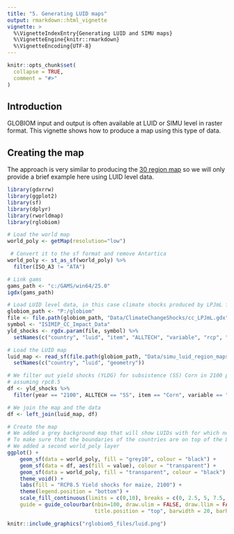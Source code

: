 ```yaml
---
title: "5. Generating LUID maps"
output: rmarkdown::html_vignette
vignette: >
  %\VignetteIndexEntry{Generating LUID and SIMU maps}
  %\VignetteEngine{knitr::rmarkdown}
  %\VignetteEncoding{UTF-8}
---
```


```r
knitr::opts_chunk$set(
  collapse = TRUE,
  comment = "#>"
)
```

## Introduction

GLOBIOM input and output is often available at LUID or SIMU level in raster format. This vignette shows how to produce a map using this type of data. 


## Creating the map

The approach is very similar to producing the [30 region map](https://iiasa.github.io/rglobiom/articles/rglobiom4.html) so we will only provide a brief example here using LUID level data. 

```r
library(gdxrrw)
library(ggplot2)
library(sf)
library(dplyr)
library(rworldmap)
library(rglobiom)

# Load the world map
world_poly <- getMap(resolution="low")

 # Convert it to the sf format and remove Antartica
world_poly <- st_as_sf(world_poly) %>%
  filter(ISO_A3 != "ATA")

# Link gams
gams_path <- "c:/GAMS/win64/25.0"
igdx(gams_path)

# Load LUID level data, in this case climate shocks produced by LPJmL for ISIMIP
globiom_path <- "P:/globiom"
file <- file.path(globiom_path, "Data/ClimateChangeShocks/cc_LPJmL.gdx")
symbol <- "ISIMIP_CC_Impact_Data"
yld_shocks <- rgdx.param(file, symbol) %>% 
  setNames(c("country", "luid", "item", "ALLTECH", "variable", "rcp", "gcm", "crop_model", "resolution", "year", "value"))

# Load the LUID map
luid_map <- read_sf(file.path(globiom_path, "Data/simu_luid_region_maps/LUId/LUID_CTY.shp")) %>%
  setNames(c("country", "luid", "geometry"))

# We filter out yield shocks (YLDG) for subsistence (SS) Corn in 2100 produced HadGEM2-ES
# assuming rpc8.5
df <- yld_shocks %>%
  filter(year == "2100", ALLTECH == "SS", item == "Corn", variable == "YLDG", gcm == "HadGEM2-ES", rcp == "rcp8p5")

# We join the map and the data
df <- left_join(luid_map, df)

# Create the map
# We added a grey background map that will show LUIDs with for which no data is available
# To make sure that the boundaries of the countries are on top of the LUID information,
# We added a second world_poly layer
ggplot() +
    geom_sf(data = world_poly, fill = "grey10", colour = "black") + 
    geom_sf(data = df, aes(fill = value), colour = "transparent") +
    geom_sf(data = world_poly, fill = "transparent", colour = "black") +
    theme_void() +
    labs(fill = "RCP8.5 Yield shocks for maize, 2100") +
    theme(legend.position = "bottom") +
    scale_fill_continuous(limits = c(0,10), breaks = c(0, 2.5, 5, 7.5, 10),
    guide = guide_colourbar(nbin=100, draw.ulim = FALSE, draw.llim = FALSE, 
                            title.position = "top", barwidth = 20, barheight = 1))


```


```r
knitr::include_graphics("rglobiom5_files/luid.png")
```

